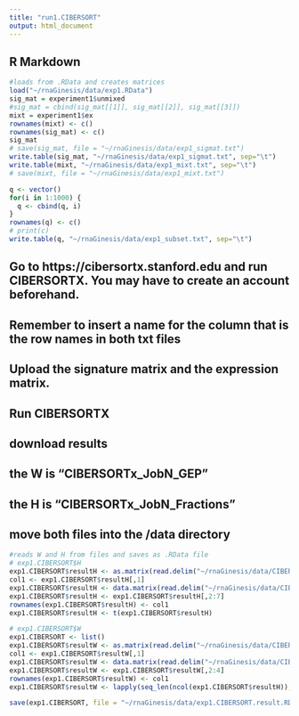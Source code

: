 ```yaml
---
title: "run1.CIBERSORT"
output: html_document
---
```



## R Markdown

```r
#loads from .RData and creates matrices
load("~/rnaGinesis/data/exp1.RData")
sig_mat = experiment1$unmixed
#sig_mat = cbind(sig_mat[[1]], sig_mat[[2]], sig_mat[[3]])
mixt = experiment1$ex
rownames(mixt) <- c()
rownames(sig_mat) <- c()
sig_mat
# save(sig_mat, file = "~/rnaGinesis/data/exp1_sigmat.txt")
write.table(sig_mat, "~/rnaGinesis/data/exp1_sigmat.txt", sep="\t")
write.table(mixt, "~/rnaGinesis/data/exp1_mixt.txt", sep="\t")
# save(mixt, file = "~/rnaGinesis/data/exp1_mixt.txt")
```

```r
q <- vector()
for(i in 1:1000) {
  q <- cbind(q, i)
}
rownames(q) <- c()
# print(c)
write.table(q, "~/rnaGinesis/data/exp1_subset.txt", sep="\t")
```


## Go to https://cibersortx.stanford.edu and run CIBERSORTX. You may have to create an account beforehand.
## Remember to insert a name for the column that is the row names in both txt files 
## Upload the signature matrix and the expression matrix. 
## Run CIBERSORTX
## download results
## the W is "CIBERSORTx_JobN_GEP"
## the H is "CIBERSORTx_JobN_Fractions"
## move both files into the /data directory

```r
#reads W and H from files and saves as .RData file 
# exp1.CIBERSORT$H
exp1.CIBERSORT$resultH <- as.matrix(read.delim("~/rnaGinesis/data/CIBERSORTxGEP_Job18_Fractions.txt", header = TRUE, sep = "\t"))
col1 <- exp1.CIBERSORT$resultH[,1]
exp1.CIBERSORT$resultH <- data.matrix(read.delim("~/rnaGinesis/data/CIBERSORTxGEP_Job18_Fractions.txt", header = TRUE, sep = "\t"))
exp1.CIBERSORT$resultH <- exp1.CIBERSORT$resultH[,2:7]
rownames(exp1.CIBERSORT$resultH) <- col1
exp1.CIBERSORT$resultH <- t(exp1.CIBERSORT$resultH)

# exp1.CIBERSORT$W
exp1.CIBERSORT <- list()
exp1.CIBERSORT$resultW <- as.matrix(read.delim("~/rnaGinesis/data/CIBERSORTxGEP_Job18_GEPs.txt", header = TRUE, sep = "\t"))
col1 <- exp1.CIBERSORT$resultW[,1]
exp1.CIBERSORT$resultW <- data.matrix(read.delim("~/rnaGinesis/data/CIBERSORTxGEP_Job18_GEPs.txt", header = TRUE, sep = "\t"))
exp1.CIBERSORT$resultW <- exp1.CIBERSORT$resultW[,2:4]
rownames(exp1.CIBERSORT$resultW) <- col1
exp1.CIBERSORT$resultW <- lapply(seq_len(ncol(exp1.CIBERSORT$resultH)), function(X) exp1.CIBERSORT$resultW)

save(exp1.CIBERSORT, file = "~/rnaGinesis/data/exp1.CIBERSORT.result.RData")

```


